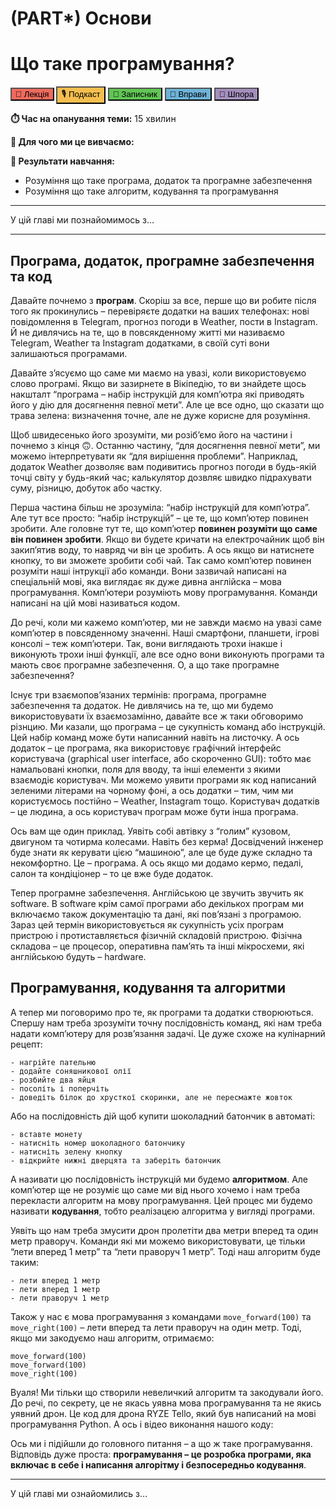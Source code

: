# (PART\*) Основи {-}

# Що таке програмування? {#programming}

<div class="btn-group">
  <button style="background-color: #ed6a5d">🎥 Лекція</button>
  <button style="background-color: #f5be4f">🎙️ Подкаст</button>
  <button style="background-color: #61c554">📓 Записник</button>
  <button style="background-color: #6db2d6">🤸 Вправи</button>
  <button style="background-color: #a38ebd">📝 Шпора</button>
</div>

**⏱️ Час на опанування теми:** 15 хвилин

**🤷 Для чого ми це вивчаємо:**

**🔑 Результати навчання:**

- Розуміння що таке програма, додаток та програмне забезпечення
- Розуміння що таке алгоритм, кодування та програмування 

---

У цій главі ми познайомимось з...

---

## Програма, додаток, програмне забезпечення та код

Давайте почнемо з **програм**. Скоріш за все, перше що ви робите після того як прокинулись -- перевіряєте додатки на ваших телефонах: нові повідомлення в Telegram, прогноз погоди в Weather, пости в Instagram. Й не дивлячись на те, що в повсякденному житті ми називаємо Telegram, Weather та Instagram додатками, в своїй суті вони залишаються програмами.

Давайте з'ясуємо що саме ми маємо на увазі, коли використовуємо слово програмі. Якщо ви зазирнете в Вікіпедію, то ви знайдете щось накшталт "програма -- набір інструкцій для комп'ютра які приводять його у дію для досягнення певної мети". Але це все одно, що сказати що трава зелена: визначення точне, але не дуже корисне для розуміння. 

Щоб швидесенько його зрозуміти, ми розіб'ємо його на частини і почнемо з кінця 🙃. Останню частину, "для досягнення певної мети", ми можемо інтерпретувати як "для вирішення проблеми". Наприклад, додаток Weather дозволяє вам подивитись прогноз погоди в будь-якій точці світу у будь-який час; калькулятор дозвляє швидко підрахувати суму, різницю, добуток або частку. 

Перша частина більш не зрозуміла: "набір інструкцій для комп'ютра". Але тут все просто: "набір інструкцій" -- це те, що комп'ютер повинен зробити. Але головне тут те, що комп'ютер **повинен розуміти що саме він повинен зробити**. Якщо ви будете кричати на електрочайник щоб він закип'ятив воду, то навряд чи він це зробить. А ось якщо ви натиснете кнопку, то ви зможете зробити собі чай. Так само комп'ютер повинен розуміти наші інтрукції або команди. Вони зазвичай написані на спеціальній мові, яка виглядає як дуже дивна англійска -- мова програмування. Комп'ютери розуміють мову програмування. Команди написані на цій мові називаться кодом.

До речі, коли ми кажемо комп'ютер, ми не завжди маємо на увазі саме комп'ютер в повсяденному значенні. Наші смартфони, планшети, ігрові консолі -- теж комп'ютери. Так, вони виглядають трохи інакше і виконують трохи інші функції, але все одно вони виконують програми та мають своє програмне забезпечення. О, а що таке програмне забезпечення? 

Існує три взаємопов'язаних термінів: програма, програмне забезпечення та додаток. Не дивлячись на те, що ми будемо використовувати їх взаємозамінно, давайте все ж таки обговоримо різнцию. Ми казали, що програма -- це сукупність команд або інструкцій. Цей набір команд може бути написанний навіть на листочку. А ось додаток -- це програма, яка використовує графічний інтерфейс користувача (graphical user interface, або скороченно GUI): тобто має намальовані кнопки, поля для вводу, та інші елементи з якими взаємодіє користувач. Ми можемо уявити програми як код написаний зеленими літерами на чорному фоні, а ось додатки -- тим, чим ми користуємось постійно -- Weather, Instagram тощо. Користувач додатків -- це людина, а ось користувач програм може бути інша програма.

Ось вам ще один приклад. Уявіть собі автівку з "голим" кузовом, двигуном та чотирма колесами. Навіть без керма! Досвідчений інженер буде знати як керувати цією "машиною", але це буде дуже складно та некомфортно. Це -- програма. А ось якщо ми додамо кермо, педалі, салон та кондіціонер -- то це вже буде додаток.

Тепер програмне забезпечення. Англійською це звучить звучить як software. В software крім самої програми або декількох програм ми включаємо також документацію та дані, які пов'язані з програмою. Зараз цей термін використовується як сукупність усіх програм пристрою і протиставляється фізичній складовій пристрою. Фізічна складова -- це процесор, оперативна пам'ять та інші мікросхеми, які англійською будуть -- hardware. 

## Програмування, кодування та алгоритми

А тепер ми поговоримо про те, як програми та додатки створюються. Спершу нам треба зрозуміти точну послідовність команд, які нам треба надати комп'ютеру для розв'язання задачі. Це дуже схоже на кулінарний рецепт:

```
- нагрійте пательню
- додайте соняшникової олії
- розбийте два яйця
- посоліть і поперчіть 
- доведіть білок до хрусткої скоринки, але не пересмажте жовток
```

Або на послідовність дій щоб купити шоколадний батончик в автоматі: 

```
- вставте монету
- натисніть номер шоколадного батончику
- натисніть зелену кнопку
- відкрийте нижні дверцята та заберіть батончик 
```

А називати цю послідовність інструкцій ми будемо **алгоритмом**. Але комп'ютер ще не розуміє що саме ми від нього хочемо і нам треба перекласти алгоритм на мову програмування. Цей процес ми будемо називати **кодування**, тобто реалізацєю алгоритма у вигляді програми.

Уявіть що нам треба змусити дрон пролетіти два метри вперед та один метр праворуч. Команди які ми можемо використовувати, це тільки "лети вперед 1 метр" та "лети праворуч 1 метр". Тоді наш алгоритм буде таким:

```
- лети вперед 1 метр
- лети вперед 1 метр
- лети праворуч 1 метр
```

Також у нас є мова програмування з командами `move_forward(100)` та `move_right(100)` -- лети вперед та лети праворуч на один метр. Тоді, якщо ми закодуємо наш алгоритм, отримаємо: 

```
move_forward(100)
move_forward(100)
move_right(100)
```

Вуаля! Ми тільки що створили невеличкий алгоритм та закодували його. До речі, по секрету, це не якась уявна мова програмування та не якись уявний дрон. Це код для дрона RYZE Tello, який був написаний на мові програмування Python. А ось і відео виконання нашого коду:

Ось ми і підійшли до головного питання -- а що ж таке програмування. Відповідь дуже проста: **програмування -- це розробка програми, яка включає в себе і написання алгорітму і безпосередньо кодування**. 

---

У цій главі ми ознайомились з...


<!-- У цій главі ми познайомимось з такими визначеннями, як програма та алгоритм, та розберемося із поняттями програмування та кодування.  -->




<!-- У цій главі ми розберемося з такими поняттями як програмування, кодування, алгоритм та програма. Ці поняття досить широкі та абстрактні, тому ми наведемо велику кількість прикладів.  -->

<!-- ## Що таке комп'ютерна програмне забезпечення, програма та додаток?  -->

<!-- ## Що таке алгоритм, кодування та програмування?  -->



<!-- Якшо ви коли-небудь готували чи спостерігали як хтось готує, вам не складно буде зрозуміти термінологію пов'язану з програмуванням.  -->


<!-- Ви коли-небудь налаштовували будильник чи використовували калькулятор? Якщо так, то у мене для вас є гарні новини -- ви вже програмували в своєму житті. І не важливо що ви використовували фізичний девайс або додаток на телефоні, головне що ви **надавали команди вашому пристрою в певному порядку**. -->



<!-- Алгоритм -- послідовність точних інструкцій, які використовуються для вирішення якоїсь проблеми чи розв'язання задачі. -->

<!-- Код --  послідовність точних інструкція які написанні мовою яку розуміє комп'ютер.  -->

<!-- Кодування -- реалізація алгорітму у вигляді программи, або іншими словами переклад алгоритму на мову, яку розуміють компьютери.  -->

<!-- Програмування -- процес проектування, написання, тестування, зневадження і підтримки комп'ютерних програм. -->

<!-- У вужчому значенні програмування розглядається як кодування — реалізація у вигляді програми одного чи кількох взаємопов'язаних алгоритмів (у сучасних умовах це здійснюється з застосуванням мов програмування). У ширшому сенсі процес програмування охоплює і створення, тобто розробку, алгоритмів, і аналіз потреб майбутніх користувачів програмного забезпечення. -->

<!-- У широкому значенні програмування використовується у значенні створення програми дій або алгоритмів та навчання людей або пристроїв діяти за алгоритмами. -->

<!-- Computer programming is the process of performing a particular computation (or more generally, accomplishing a specific computing result), usually by designing and building an executable computer program. -->


<!-- * Комп'ютерний код пишеться у текстовому редакторі. -->
<!-- Компьютерний код --  -->


<!-- Давайте зробимо крок назад. Все починається не з програмування чи коду, а саме з проблеми, яку треба вирішити. Ви приходите в магазин і вам треба купити два подарунки. Ви невпевнені чи вистачить вам грошей, тому вам треба порахувати суму цін цих подарунки. Якщо ці числа не великі, то ви можете додати їх у голові або навіть порахувати в стовпчик. Проте, рахувати, наприклад в стовпчик не дуже швидко, та й рахувати суму скоріш за все ви будете досить часто. А що до віднімання, множення чи ділення? Ці операції вам теж знадобляться. І десь ось так люди прийшли до того, що їм потрібен калькулятор. -->







<!-- * Кодування  -->
<!-- * Аглоритм  -->
<!-- * Комп'ютера программа або додаток (app) -->
<!-- * мови програмування -->
<!-- * процес який треба автоматизувати -->

<!-- * Код -- це перелік команд у текстовому форматі -->